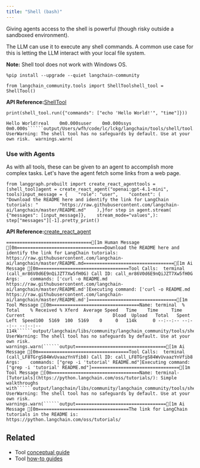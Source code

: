 ```yaml
---
title: "Shell (bash)"
---
```


Giving agents access to the shell is powerful (though risky outside a sandboxed environment).

The LLM can use it to execute any shell commands. A common use case for this is letting the LLM interact with your local file system.

**Note:** Shell tool does not work with Windows OS.

```
%pip install --upgrade --quiet langchain-community
```

```
from langchain_community.tools import ShellToolshell_tool = ShellTool()
```

**API Reference:**[ShellTool](https://python.langchain.com/api_reference/community/tools/langchain_community.tools.shell.tool.ShellTool.html)

```
print(shell_tool.run({"commands": ["echo 'Hello World!'", "time"]}))
```

```````
Hello World!real	0m0.000suser	0m0.000ssys	0m0.000s``````output/Users/wfh/code/lc/lckg/langchain/tools/shell/tool.py:34: UserWarning: The shell tool has no safeguards by default. Use at your own risk.  warnings.warn(
```````

### Use with Agents

As with all tools, these can be given to an agent to accomplish more complex tasks. Let's have the agent fetch some links from a web page.

```
from langgraph.prebuilt import create_react_agenttools = [shell_tool]agent = create_react_agent("openai:gpt-4.1-mini", tools)input_message = {    "role": "user",    "content": (        "Download the README here and identify the link for LangChain tutorials: "        "https://raw.githubusercontent.com/langchain-ai/langchain/master/README.md"    ),}for step in agent.stream(    {"messages": [input_message]},    stream_mode="values",):    step["messages"][-1].pretty_print()
```

**API Reference:**[create\_react\_agent](https://langchain-ai.github.io/langgraph/reference/prebuilt/#langgraph.prebuilt.chat_agent_executor.create_react_agent)

```````
================================[1m Human Message [0m=================================Download the README here and identify the link for LangChain tutorials: https://raw.githubusercontent.com/langchain-ai/langchain/master/README.md==================================[1m Ai Message [0m==================================Tool Calls:  terminal (call_mr86V0d6E9nQiJZT7Xw5fH0G) Call ID: call_mr86V0d6E9nQiJZT7Xw5fH0G  Args:    commands: ['curl -o README.md https://raw.githubusercontent.com/langchain-ai/langchain/master/README.md']Executing command: ['curl -o README.md https://raw.githubusercontent.com/langchain-ai/langchain/master/README.md']=================================[1m Tool Message [0m=================================Name: terminal  % Total    % Received % Xferd  Average Speed   Time    Time     Time  Current                                 Dload  Upload   Total   Spent    Left  Speed100  5169  100  5169    0     0   114k      0 --:--:-- --:--:-- --:--:--  114k``````output/langchain/libs/community/langchain_community/tools/shell/tool.py:33: UserWarning: The shell tool has no safeguards by default. Use at your own risk.  warnings.warn(``````output==================================[1m Ai Message [0m==================================Tool Calls:  terminal (call_LF8TGrgS84WvUvaazYnVfib8) Call ID: call_LF8TGrgS84WvUvaazYnVfib8  Args:    commands: ["grep -i 'tutorial' README.md"]Executing command: ["grep -i 'tutorial' README.md"]=================================[1m Tool Message [0m=================================Name: terminal- [Tutorials](https://python.langchain.com/oss/tutorials/): Simple walkthroughs with``````output/langchain/libs/community/langchain_community/tools/shell/tool.py:33: UserWarning: The shell tool has no safeguards by default. Use at your own risk.  warnings.warn(``````output==================================[1m Ai Message [0m==================================The link for LangChain tutorials in the README is: https://python.langchain.com/oss/tutorials/
```````

## Related

* Tool [conceptual guide](/oss/concepts/tools)
* Tool [how-to guides](/oss/how_to/#tools)
